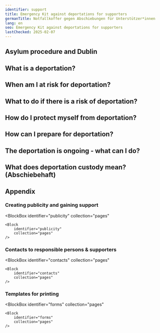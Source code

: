 ```yaml
---
identifier: support
title: Emergency Kit against deportations for supporters
germanTitle: Notfallkoffer gegen Abschiebungen für Unterstützer*innen
lang: en
seo: Emergency Kit against deportations for supporters
lastChecked: 2025-02-07
---
```


<Block identifier="kit-intro" />

<SupportBox title="Additional information for volunteer supporters">
    <Block identifier="kit-intro-support"/>
</SupportBox>

<Block identifier="kit-advice" />

<SupportBox title="Additional information for supporters on the topic of counselling">
    <Block identifier="kit-advice-support"/>
</SupportBox>

## Asylum procedure and Dublin

<Block identifier="kit-procedure-dublin"/>

<SupportBox title="Additional information for supporters on the topic of asylum procedures">
    <Block identifier="kit-procedure-support"/>
</SupportBox>

## What is a deportation?

<Block identifier="kit-deportation-definition"/>

## When am I at risk for deportation?

<Block identifier="kit-deportation-risk"/>

<SupportBox title="Additional information for supporters on the topic of imminent deportation">
    <Block identifier="kit-deportation-risk-support"/>
</SupportBox>

## What to do if there is a risk of deportation?

<Block identifier="kit-stress" />

<SupportBox title="Additional information for supporters on the topic of stress caused by the risk of deportation">
    <Block identifier="kit-stress-support"/>
</SupportBox>

<Block identifier="kit-residence" />

<SupportBox title=" Additional information for supporters on the right to stay">
    <Block identifier="kit-residence-support"/>
</SupportBox>

## How do I protect myself from deportation?

<Block identifier="kit-prevent-deportation" />

## How can I prepare for deportation?

<Block identifier="kit-prepare-deportation" />

<SupportBox title="Additional information for supporters on the topic: Preparing for deportation">
    <Block identifier="kit-prepare-deportation-support"/>
</SupportBox>

## The deportation is ongoing - what can I do?

<Block identifier="kit-police" />

<SupportBox title="Additional information for supporters on the topic: Police and Deportation">
    <Block identifier="kit-police-support"/>
</SupportBox>

<Block identifier="kit-ongoing-deportation" />

<SupportBox title="Additional information for supporters on the topic of ongoing deportation">
    <Block identifier="kit-ongoing-deportation-support"/>
</SupportBox>

## What does deportation custody mean? (Abschiebehaft)

<Block identifier="kit-detention" />

## Appendix

<Block identifier="kit-outro" />

###  Creating publicity and gaining support

<BlockBox
    identifier="publicity"
    collection="pages"
>
    <Block
        identifier="publicity"
        collection="pages"
    />
</BlockBox>

### Contacts to responsible persons & supporters

<BlockBox
    identifier="contacts"
    collection="pages"
>
    <Block
        identifier="contacts"
        collection="pages"
    />
</BlockBox>

### Templates for printing

<BlockBox
    identifier="forms"
    collection="pages"
>
    <Block
        identifier="forms"
        collection="pages"
    />
</BlockBox>